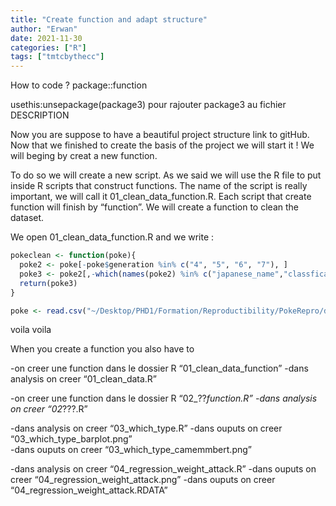 ```yaml
---
title: "Create function and adapt structure"
author: "Erwan"
date: 2021-11-30
categories: ["R"]
tags: ["tmtcbythecc"]
---
```


How to code ? 
package::function 

usethis:unsepackage(package3) pour rajouter package3 au fichier DESCRIPTION 

Now you are suppose to have a beautiful project structure link to gitHub. Now that we finished to create the basis of the project we will start it ! We will beging by creat a new function. 

To do so we will create a new script. As we said we will use the R file to put inside R scripts that construct functions. The name of the script is really important, we will call it 01_clean_data_function.R. Each script that create function will finish by "function". We will create a function to clean the dataset.  


We open 01_clean_data_function.R and we write : 

```r
pokeclean <- function(poke){
  poke2 <- poke[-poke$generation %in% c("4", "5", "6", "7"), ]
  poke3 <- poke2[,-which(names(poke2) %in% c("japanese_name","classfication"))]
  return(poke3)
}
```

```r
poke <- read.csv("~/Desktop/PHD1/Formation/Reproductibility/PokeRepro/data/pokemon.csv")
```

voila  voila 

When you create a function you also have to 

-on creer une function dans le dossier R “01_clean_data_function”
-dans analysis on creer “01_clean_data.R”

-on creer une function dans le dossier R “02_??_function.R”
-dans analysis on creer “02_???.R”

-dans analysis on creer “03_which_type.R” 
-dans ouputs on creer “03_which_type_barplot.png”  
-dans ouputs on creer “03_which_type_camemmbert.png”  
 
-dans analysis on creer “04_regression_weight_attack.R” 
-dans ouputs on creer “04_regression_weight_attack.png” 
-dans ouputs on creer “04_regression_weight_attack.RDATA”

